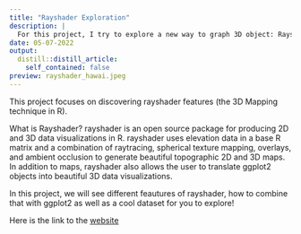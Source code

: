 ```yaml
---
title: "Rayshader Exploration"
description: |
  For this project, I try to explore a new way to graph 3D object: Rayshader! 
date: 05-07-2022
output:
  distill::distill_article:
    self_contained: false
preview: rayshader_hawai.jpeg
---
```


This project focuses on discovering rayshader features (the 3D Mapping technique in R).

What is Rayshader? rayshader is an open source package for producing 2D and 3D data visualizations in R. rayshader uses elevation data in a base R matrix and a combination of raytracing, spherical texture mapping, overlays, and ambient occlusion to generate beautiful topographic 2D and 3D maps. In addition to maps, rayshader also allows the user to translate ggplot2 objects into beautiful 3D data visualizations.

In this project, we will see different feautures of rayshader, how to combine that with ggplot2 as well as a cool dataset for you to explore!

Here is the link to the [website](https://rayshader.netlify.app/)

